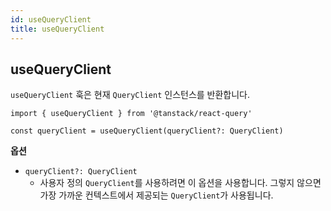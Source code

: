 ```yaml
---
id: useQueryClient
title: useQueryClient
---
```


## useQueryClient

`useQueryClient` 훅은 현재 `QueryClient` 인스턴스를 반환합니다.

```tsx
import { useQueryClient } from '@tanstack/react-query'

const queryClient = useQueryClient(queryClient?: QueryClient)
```

**옵션**

- `queryClient?: QueryClient`
  - 사용자 정의 `QueryClient`를 사용하려면 이 옵션을 사용합니다. 그렇지 않으면 가장 가까운 컨텍스트에서 제공되는 `QueryClient`가 사용됩니다.
